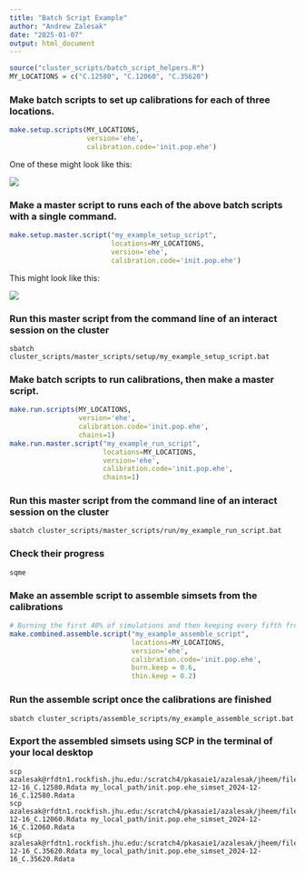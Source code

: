 ```yaml
---
title: "Batch Script Example"
author: "Andrew Zalesak"
date: "2025-01-07"
output: html_document
---
```


```r
source("cluster_scripts/batch_script_helpers.R")
MY_LOCATIONS = c("C.12580", "C.12060", "C.35620")
```

### Make batch scripts to set up calibrations for each of three locations.
```r
make.setup.scripts(MY_LOCATIONS,
                   version='ehe',
                   calibration.code='init.pop.ehe')
```

One of these might look like this:

![](batch_script_screenshot.png)

### Make a master script to runs each of the above batch scripts with a single command.
```r
make.setup.master.script("my_example_setup_script",
                         locations=MY_LOCATIONS,
                         version='ehe',
                         calibration.code='init.pop.ehe')
```

This might look like this:

![](master_script_screenshot.png)

### Run this master script from the command line of an interact session on the cluster
```
sbatch cluster_scripts/master_scripts/setup/my_example_setup_script.bat
```

### Make batch scripts to run calibrations, then make a master script.
```r
make.run.scripts(MY_LOCATIONS,
                 version='ehe',
                 calibration.code='init.pop.ehe',
                 chains=1)
make.run.master.script("my_example_run_script",
                       locations=MY_LOCATIONS,
                       version='ehe',
                       calibration.code='init.pop.ehe',
                       chains=1)
```

### Run this master script from the command line of an interact session on the cluster
```
sbatch cluster_scripts/master_scripts/run/my_example_run_script.bat
```

### Check their progress
```
sqme
```

### Make an assemble script to assemble simsets from the calibrations
```r
# Burning the first 40% of simulations and then keeping every fifth from the remainder
make.combined.assemble.script("my_example_assemble_script",
                              locations=MY_LOCATIONS,
                              version='ehe',
                              calibration.code='init.pop.ehe',
                              burn.keep = 0.6,
                              thin.keep = 0.2)
```

### Run the assemble script once the calibrations are finished
```
sbatch cluster_scripts/assemble_scripts/my_example_assemble_script.bat
```

### Export the assembled simsets using SCP in the terminal of your local desktop
```
scp azalesak@rfdtn1.rockfish.jhu.edu:/scratch4/pkasaie1/azalesak/jheem/files/run_results/init.pop.ehe_simset_2024-12-16_C.12580.Rdata my_local_path/init.pop.ehe_simset_2024-12-16_C.12580.Rdata
scp azalesak@rfdtn1.rockfish.jhu.edu:/scratch4/pkasaie1/azalesak/jheem/files/run_results/init.pop.ehe_simset_2024-12-16_C.12060.Rdata my_local_path/init.pop.ehe_simset_2024-12-16_C.12060.Rdata
scp azalesak@rfdtn1.rockfish.jhu.edu:/scratch4/pkasaie1/azalesak/jheem/files/run_results/init.pop.ehe_simset_2024-12-16_C.35620.Rdata my_local_path/init.pop.ehe_simset_2024-12-16_C.35620.Rdata
```